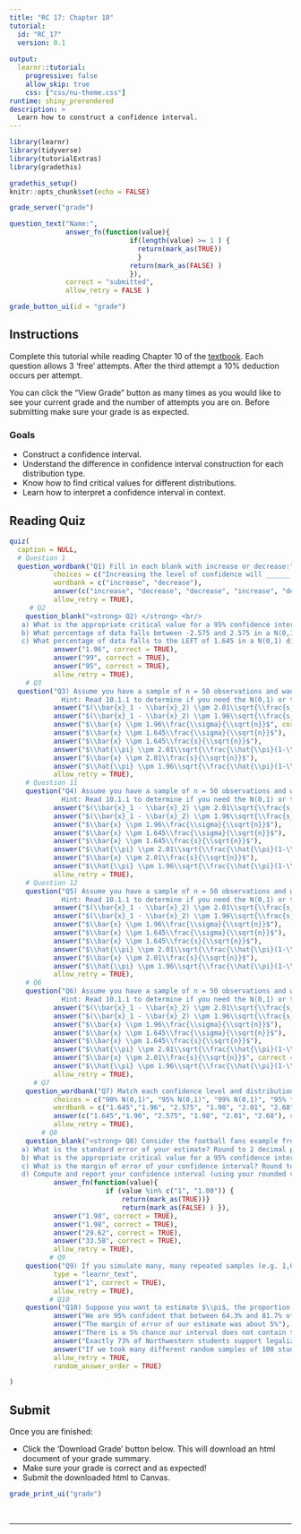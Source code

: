 ```yaml
---
title: "RC 17: Chapter 10"
tutorial:
  id: "RC_17"
  version: 0.1
  
output:
  learnr::tutorial:
    progressive: false
    allow_skip: true
    css: ["css/nu-theme.css"]
runtime: shiny_prerendered
description: >
  Learn how to construct a confidence interval.
---
```


```r
library(learnr)
library(tidyverse)
library(tutorialExtras)
library(gradethis)

gradethis_setup()
knitr::opts_chunk$set(echo = FALSE)
```


```r
grade_server("grade")
```

```r
question_text("Name:",
              answer_fn(function(value){
                              if(length(value) >= 1 ) {
                                return(mark_as(TRUE))
                                }
                              return(mark_as(FALSE) )
                              }),
              correct = "submitted",
              allow_retry = FALSE )
```

```r
grade_button_ui(id = "grade")
```

## Instructions

Complete this tutorial while reading Chapter 10 of the [textbook](https://nustat.github.io/intro-stat-data-sci/10-confidence-intervals.html). Each question allows 3 'free' attempts. After the third attempt a 10% deduction occurs per attempt.

You can click the "View Grade" button as many times as you would like to see your current grade and the number of attempts you are on. Before submitting make sure your grade is as expected.


### Goals

-   Construct a confidence interval.
-   Understand the difference in confidence interval construction for each distribution type.
-   Know how to find critical values for different distributions.
-   Learn how to interpret a confidence interval in context.


## Reading Quiz

```r
quiz(
  caption = NULL,
  # Question 1
  question_wordbank("Q1) Fill in each blank with increase or decrease:",
           choices = c("Increasing the level of confidence will ______ the width of the interval", "Increasing the sample size will ______ the standard error", "Increasing the sample size will ______ the width of the interval", "Increasing the level of confidence will ______ the margin of error", "Increasing the sample size will ______ the margin of error", "Increasing the margin of error will ______ the width of the interval"),
           wordbank = c("increase", "decrease"),
           answer(c("increase", "decrease", "decrease", "increase", "decrease", "increase"), correct = TRUE),
           allow_retry = TRUE),  
     # Q2
    question_blank("<strong> Q2) </strong> <br/>
   a) What is the appropriate critical value for a 95% confidence interval using the N(0,1) distribution? Report the positive value and round to 2 decimal places. ___ <br/>
   b) What percentage of data falls between -2.575 and 2.575 in a N(0,1) distribution? ___ % <br/>
   c) What percentage of data falls to the LEFT of 1.645 in a N(0,1) distribution? ___ %", 
           answer("1.96", correct = TRUE),
           answer("99", correct = TRUE),
           answer("95", correct = TRUE),
           allow_retry = TRUE),   
    # Q3
  question("Q3) Assume you have a sample of n = 50 observations and want to construct a 95% confidence interval for the mean when $\\sigma$ is known.
             Hint: Read 10.1.1 to determine if you need the N(0,1) or t(df) distribution, and read 10.1.4 to determine the appropriate critical value ", 
           answer("$(\\bar{x}_1 - \\bar{x}_2) \\pm 2.01\\sqrt{\\frac{s_1^2}{n_1}+\\frac{s_1^2}{n_2}}$"),
           answer("$(\\bar{x}_1 - \\bar{x}_2) \\pm 1.96\\sqrt{\\frac{s_1^2}{n_1}+\\frac{s_1^2}{n_2}}$"),
           answer("$\\bar{x} \\pm 1.96\\frac{\\sigma}{\\sqrt{n}}$", correct = TRUE),
           answer("$\\bar{x} \\pm 1.645\\frac{\\sigma}{\\sqrt{n}}$"),
           answer("$\\bar{x} \\pm 1.645\\frac{s}{\\sqrt{n}}$"),
           answer("$\\hat{\\pi} \\pm 2.01\\sqrt{\\frac{\\hat{\\pi}(1-\\hat{\\pi})}{n}}$"),
           answer("$\\bar{x} \\pm 2.01\\frac{s}{\\sqrt{n}}$"),
           answer("$\\hat{\\pi} \\pm 1.96\\sqrt{\\frac{\\hat{\\pi}(1-\\hat{\\pi})}{n}}$"),
           allow_retry = TRUE),
    # Question 11
    question("Q4) Assume you have a sample of n = 50 observations and want to construct a 95% confidence interval for the difference in means when $\\sigma$ is unknown.
             Hint: Read 10.1.1 to determine if you need the N(0,1) or t(df) distribution, and read 10.1.4 to determine the appropriate critical value ", 
           answer("$(\\bar{x}_1 - \\bar{x}_2) \\pm 2.01\\sqrt{\\frac{s_1^2}{n_1}+\\frac{s_1^2}{n_2}}$", correct = TRUE),
           answer("$(\\bar{x}_1 - \\bar{x}_2) \\pm 1.96\\sqrt{\\frac{s_1^2}{n_1}+\\frac{s_1^2}{n_2}}$"),
           answer("$\\bar{x} \\pm 1.96\\frac{\\sigma}{\\sqrt{n}}$"),
           answer("$\\bar{x} \\pm 1.645\\frac{\\sigma}{\\sqrt{n}}$"),
           answer("$\\bar{x} \\pm 1.645\\frac{s}{\\sqrt{n}}$"),
           answer("$\\hat{\\pi} \\pm 2.01\\sqrt{\\frac{\\hat{\\pi}(1-\\hat{\\pi})}{n}}$"),
           answer("$\\bar{x} \\pm 2.01\\frac{s}{\\sqrt{n}}$"),
           answer("$\\hat{\\pi} \\pm 1.96\\sqrt{\\frac{\\hat{\\pi}(1-\\hat{\\pi})}{n}}$"),
           allow_retry = TRUE),
    # Question 12
    question("Q5) Assume you have a sample of n = 50 observations and want to construct a 95% confidence interval for the proportion.
             Hint: Read 10.1.1 to determine if you need the N(0,1) or t(df) distribution, and read 10.1.4 to determine the appropriate critical value ", 
           answer("$(\\bar{x}_1 - \\bar{x}_2) \\pm 2.01\\sqrt{\\frac{s_1^2}{n_1}+\\frac{s_1^2}{n_2}}$"),
           answer("$(\\bar{x}_1 - \\bar{x}_2) \\pm 1.96\\sqrt{\\frac{s_1^2}{n_1}+\\frac{s_1^2}{n_2}}$"),
           answer("$\\bar{x} \\pm 1.96\\frac{\\sigma}{\\sqrt{n}}$"),
           answer("$\\bar{x} \\pm 1.645\\frac{\\sigma}{\\sqrt{n}}$"),
           answer("$\\bar{x} \\pm 1.645\\frac{s}{\\sqrt{n}}$"),
           answer("$\\hat{\\pi} \\pm 2.01\\sqrt{\\frac{\\hat{\\pi}(1-\\hat{\\pi})}{n}}$"),
           answer("$\\bar{x} \\pm 2.01\\frac{s}{\\sqrt{n}}$"),
           answer("$\\hat{\\pi} \\pm 1.96\\sqrt{\\frac{\\hat{\\pi}(1-\\hat{\\pi})}{n}}$", correct = TRUE),
           allow_retry = TRUE),
    # Q6
    question("Q6) Assume you have a sample of n = 50 observations and want to construct a 95% confidence interval for the mean, when $\\sigma$ is unknown.
             Hint: Read 10.1.1 to determine if you need the N(0,1) or t(df) distribution, and read 10.1.4 to determine the appropriate critical value ", 
           answer("$(\\bar{x}_1 - \\bar{x}_2) \\pm 2.01\\sqrt{\\frac{s_1^2}{n_1}+\\frac{s_1^2}{n_2}}$"),
           answer("$(\\bar{x}_1 - \\bar{x}_2) \\pm 1.96\\sqrt{\\frac{s_1^2}{n_1}+\\frac{s_1^2}{n_2}}$"),
           answer("$\\bar{x} \\pm 1.96\\frac{\\sigma}{\\sqrt{n}}$"),
           answer("$\\bar{x} \\pm 1.645\\frac{\\sigma}{\\sqrt{n}}$"),
           answer("$\\bar{x} \\pm 1.645\\frac{s}{\\sqrt{n}}$"),
           answer("$\\hat{\\pi} \\pm 2.01\\sqrt{\\frac{\\hat{\\pi}(1-\\hat{\\pi})}{n}}$"),
           answer("$\\bar{x} \\pm 2.01\\frac{s}{\\sqrt{n}}$", correct = TRUE),
           answer("$\\hat{\\pi} \\pm 1.96\\sqrt{\\frac{\\hat{\\pi}(1-\\hat{\\pi})}{n}}$"),
           allow_retry = TRUE),
      # Q7
    question_wordbank("Q7) Match each confidence level and distribution with its appropriate critical value.",
           choices = c("90% N(0,1)", "95% N(0,1)", "99% N(0,1)", "95% t(99)", "95% t(49)", "99% t(49)"),
           wordbank = c("1.645","1.96", "2.575", "1.98", "2.01", "2.68"), 
           answer(c("1.645","1.96", "2.575", "1.98", "2.01", "2.68"), correct = TRUE),
           allow_retry = TRUE),      
        # Q8
    question_blank("<strong> Q8) Consider the football fans example from Chapter 10. Suppose you have a sample of n = 100 and find the average age in your sample to be 31.6 and the sample standard deviation to be 10 (assume you do not know the population standard deviation). </strong> <br/>
   a) What is the standard error of your estimate? Round to 2 decimal places. ___ <br/>
   b) What is the appropriate critical value for a 95% confidence interval in this scenario? Round to 2 decimal places. ___ <br/>
   c) What is the margin of error of your confidence interval? Round to 2 decimal places. ___ <br/>
   d) Compute and report your confidence interval (using your rounded values reported above): <br/> [ ___ , ___ ]",
           answer_fn(function(value){
                        if (value %in% c("1", "1.00")) {
                            return(mark_as(TRUE))}
                            return(mark_as(FALSE) ) }),
           answer("1.98", correct = TRUE),
           answer("1.98", correct = TRUE),
           answer("29.62", correct = TRUE),
           answer("33.58", correct = TRUE),
           allow_retry = TRUE),   
          # Q9
    question("Q9) If you simulate many, many repeated samples (e.g. 1,000,000) and construct a 99% confidence interval for the mean in each one, in approximately what percentage of samples do you expect the confidence interval to NOT capture the true population mean? ", 
           type = "learnr_text",
           answer("1", correct = TRUE),
           allow_retry = TRUE),   
          # Q10
    question("Q10) Suppose you want to estimate $\\pi$, the proportion of students at Northwestern who support legalizing marijuana, so you take a random sample of 100 students and find that 73 of them say they support legalization. You use this data to compute the following 95% confidence interval for $\\pi$: [0.643, 0.817]. Which of the following are TRUE/VALID conclusions given this scenario? Select all that apply.",
           answer("We are 95% confident that between 64.3% and 81.7% of Northwestern students support legalizing marijuana", correct = TRUE),
           answer("The margin of error of our estimate was about 5%"),
           answer("There is a 5% chance our interval does not contain $\\pi$", correct = TRUE),
           answer("Exactly 73% of Northwestern students support legalizing marijuana"),
           answer("If we took many different random samples of 100 students, we would expect approximately 95% of our estimates to fall between .643 and .817"),
           allow_retry = TRUE,
           random_answer_order = TRUE)

)

```

## Submit

Once you are finished:

-   Click the 'Download Grade' button below. This will download an html document of your grade summary.
-   Make sure your grade is correct and as expected!
-   Submit the downloaded html to Canvas.

```r
grade_print_ui("grade")
```

<br>
<hr /> 
<br>

